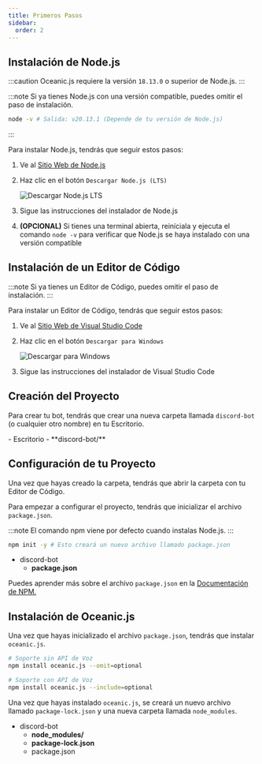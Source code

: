 ```yaml
---
title: Primeros Pasos
sidebar:
  order: 2
---
```



## Instalación de Node.js

:::caution
Oceanic.js requiere la versión `18.13.0` o superior de Node.js.
:::

:::note
Si ya tienes Node.js con una versión compatible, puedes omitir el paso de instalación.

```bash title="Verificando tu versión de Node.js" frame="terminal"
node -v # Salida: v20.13.1 (Depende de tu versión de Node.js)
```

:::

Para instalar Node.js, tendrás que seguir estos pasos:

<Steps>

1. Ve al <a href="https://nodejs.org/" target="_blank">Sitio Web de Node.js</a>

2. Haz clic en el botón `Descargar Node.js (LTS)`

   ![Descargar Node.js LTS](../../../../assets/images/en/first-steps/DownloadNodeJsButton.webp)

3. Sigue las instrucciones del instalador de Node.js

4. **(OPCIONAL)** Si tienes una terminal abierta, reiníciala y ejecuta el comando `node -v` para verificar que Node.js se haya instalado con una versión compatible

</Steps>

## Instalación de un Editor de Código

:::note
Si ya tienes un Editor de Código, puedes omitir el paso de instalación.
:::

Para instalar un Editor de Código, tendrás que seguir estos pasos:

<Steps>

1. Ve al <a href="https://code.visualstudio.com/" target="_blank">Sitio Web de Visual Studio Code</a>

2. Haz clic en el botón `Descargar para Windows`

   ![Descargar para Windows](../../../../assets/images/en/first-steps/DownloadForWindowsButton.webp)

3. Sigue las instrucciones del instalador de Visual Studio Code

</Steps>

## Creación del Proyecto

Para crear tu bot, tendrás que crear una nueva carpeta llamada `discord-bot` (o cualquier otro nombre) en tu Escritorio.

<FileTree>
- Escritorio
  - **discord-bot/**

</FileTree>

## Configuración de tu Proyecto

Una vez que hayas creado la carpeta, tendrás que abrir la carpeta con tu Editor de Código.

Para empezar a configurar el proyecto, tendrás que inicializar el archivo `package.json`.

:::note
El comando npm viene por defecto cuando instalas Node.js.
:::

```bash title="Inicializando el archivo package.json" frame="terminal"
npm init -y # Esto creará un nuevo archivo llamado package.json
```

<FileTree>

- discord-bot
  - **package.json**

</FileTree>

Puedes aprender más sobre el archivo `package.json` en la <a href="https://docs.npmjs.com/cli/v10/configuring-npm/package-json" target="_blank">Documentación de NPM.</a>

## Instalación de Oceanic.js

Una vez que hayas inicializado el archivo `package.json`, tendrás que instalar `oceanic.js`.

```bash title="Instalando Oceanic.js" frame="terminal" "No Voice"
# Soporte sin API de Voz
npm install oceanic.js --omit=optional

# Soporte con API de Voz
npm install oceanic.js --include=optional
```

Una vez que hayas instalado `oceanic.js`, se creará un nuevo archivo llamado `package-lock.json` y una nueva carpeta llamada `node_modules`.

<FileTree>

- discord-bot
  - **node_modules/**
  - **package-lock.json**
  - package.json

</FileTree>